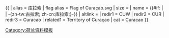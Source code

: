 {{ {{{1<noinclude>|country showdata</noinclude>}}}
| alias = 库拉索
| flag alias = Flag of Curaçao.svg
| size = {{{size|}}}
| name = {{#if: {{{name|}}} | {{{name|}}} |  -{zh-tw:古拉索; zh-cn:库拉索;}-}}
| altlink = {{{altlink|}}}
<noinclude>
| redir1 = CUW
| redir2 = CUR
| redir3 = Curacao
| related1 = Territory of Curaçao
| cat = Curacao
[[Category:荷兰资料模板]]
</noinclude>
}}